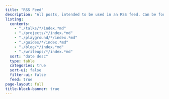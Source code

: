 ```yaml
---
title: "RSS Feed"
description: "All posts, intended to be used in an RSS feed. Can be found at feed.xml"
listing:
  contents:
    - "./talks/*/index.*md"
    - "./projects/*/index.*md"
    - "./playground/*/index.*md"
    - "./guides/*/index.*md"
    - "./blog/*/index.*md"
    - "./writeups/*/index.*md"
  sort: "date desc"
  type: table
  categories: true
  sort-ui: false
  filter-ui: false
  feed: true
page-layout: full
title-block-banner: true
---
```




